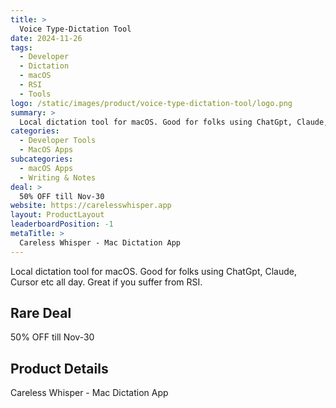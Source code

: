 ```yaml
---
title: >
  Voice Type-Dictation Tool
date: 2024-11-26
tags:
  - Developer
  - Dictation
  - macOS
  - RSI
  - Tools
logo: /static/images/product/voice-type-dictation-tool/logo.png
summary: >
  Local dictation tool for macOS. Good for folks using ChatGpt, Claude, Cursor etc all day. Great if you suffer from RSI.
categories:
  - Developer Tools
  - MacOS Apps
subcategories:
  - macOS Apps
  - Writing & Notes
deal: >
  50% OFF till Nov-30
website: https://carelesswhisper.app
layout: ProductLayout
leaderboardPosition: -1
metaTitle: >
  Careless Whisper - Mac Dictation App
---
```

Local dictation tool for macOS. Good for folks using ChatGpt, Claude, Cursor etc all day. Great if you suffer from RSI.

## Rare Deal

50% OFF till Nov-30

## Product Details

Careless Whisper - Mac Dictation App


